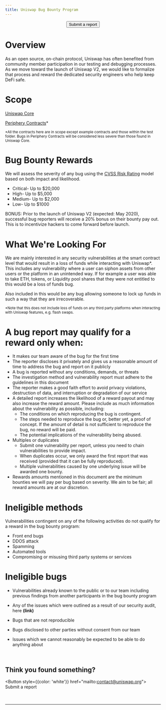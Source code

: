 ```yaml
---
title: Uniswap Bug Bounty Program
---
```



<center>
  <Button style={{color: 'white'}} href="mailto:contact@uniswap.org">
    Submit a report
  </Button>
</center>

# **Overview**

As an open source, on-chain protocol, Uniswap has often benefited from community member participation in our testing and debugging processes. As we move toward the launch of Uniswap V2, we would like to formalize that process and reward the dedicated security engineers who help keep DeFi safe.

# **Scope**

[Uniswap Core](https://github.com/Uniswap/uniswap-v2-core)

[Periphery Contracts](https://github.com/Uniswap/uniswap-v2-periphery)\*

<sup>
  *All the contracts here are in scope except example contracts and those within the test folder. Bugs in Periphery
  Contracts will be considered less severe than those found in Uniswap Core.
</sup>

# **Bug Bounty Rewards**

We will assess the severity of any bug using the [CVSS Risk Rating](https://www.first.org/cvss/calculator/3.0) model based on both impact and likelihood.

- Critical- Up to \$20,000
- High- Up to \$5,000
- Medium- Up to \$2,000
- Low- Up to \$1000

BONUS: Prior to the launch of Uniswap V2 (expected: May 2020), successful bug reporters will receive a 20% bonus on their bounty pay out. This is to incentivize hackers to come forward before launch.

# **What We&#39;re Looking For**

We are mainly interested in any security vulnerabilities at the smart contract level that would result in a loss of funds while interacting with Uniswap\*. This includes any vulnerability where a user can siphon assets from other users or the platform in an unintended way. If for example a user was able to take ETH, tokens, or Liquidity pool shares that they were not entitled to this would be a loss of funds bug.

Also included in this would be any bug allowing someone to lock up funds in such a way that they are irrecoverable.

<small>
  *Note that this does not include loss of funds on any third party platforms when interacting with Uniswap features,
  e.g. flash swaps.
</small>

# **A bug report may qualify for a reward only when:**

- It makes our team aware of the bug for the first time
- The reporter discloses it privately and gives us a reasonable amount of time to address the bug and report on it publicly
- A bug is reported without any conditions, demands, or threats
- The investigation method and vulnerability report must adhere to the guidelines in this document
- The reporter makes a good faith effort to avoid privacy violations, destruction of data, and interruption or degradation of our service
- A detailed report increases the likelihood of a reward payout and may also increase the reward amount. Please include as much information about the vulnerability as possible, including:
  - The conditions on which reproducing the bug is contingent.
  - The steps needed to reproduce the bug or, better yet, a proof of concept. If the amount of detail is not sufficient to reproduce the bug, no reward will be paid.
  - The potential implications of the vulnerability being abused.
- Multiples or duplicates
  - Submit one vulnerability per report, unless you need to chain vulnerabilities to provide impact.
  - When duplicates occur, we only award the first report that was received (provided that it can be fully reproduced).
  - Multiple vulnerabilities caused by one underlying issue will be awarded one bounty.
- Rewards amounts mentioned in this document are the minimum bounties we will pay per bug based on severity. We aim to be fair; all reward amounts are at our discretion.

# **Ineligible methods**

Vulnerabilities contingent on any of the following activities do not qualify for a reward in the bug bounty program:

- Front end bugs
- DDOS attack
- Spamming
- Automated tools
- Compromising or misusing third party systems or services

# **Ineligible bugs**

- Vulnerabilities already known to the public or to our team including previous findings from another participants in the bug bounty program
- Any of the issues which were outlined as a result of our security audit, here **(link)**
- Bugs that are not reproducible
- Bugs disclosed to other parties without consent from our team
- Issues which we cannot reasonably be expected to be able to do anything about

  <br/>

## **Think you found something?**

  <Button style={{color: 'white'}} href="mailto:contact@uniswap.org">
    Submit a report
  </Button>
  <br/>
  <br/>
  <br/>

---- 
